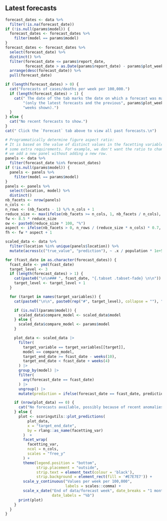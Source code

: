 <!-- Visualisation of forecasts (cases or deaths across time) for multiple
forecasting dates. -->

## Latest forecasts {.tabset .tabset_fade}

```r
forecast_dates <- data %>%
  filter(!is.na(forecast_date))
if (!is.null(params$model)) {
  forecast_dates <- forecast_dates %>%
    filter(model == params$model)
}
forecast_dates <- forecast_dates %>%
  select(forecast_date) %>%
  distinct() %>%
  filter(forecast_date <= params$report_date,
         forecast_date > as.Date(params$report_date) - params$plot_weeks * 7) %>%
  arrange(desc(forecast_date)) %>%
  pull(forecast_date)
```

```r
if (length(forecast_dates) > 0) {
  cat("Forecasts of cases/deaths per week per 100,000.")
  if (length(forecast_dates) > 1) {
    cat(" The date of the tab marks the date on which a forecast was made",
        "(only the latest forecasts and the previous", params$plot_weeks,
        "weeks shown).")
  }
} else {
  cat("No recent forecasts to show.")
}
cat(" Click the `Forecast` tab above to view all past forecasts.\n")
```

```r
# Programmatically determine figure aspect ratio:
# It is based on the value of distinct values in the facetting variables with
# some extra requirements. For example, we don't want the ratio to change when
# we add a new panel without adding a new row.
panels <- data %>%
  filter(forecast_date %in% forecast_dates)
if (!is.null(params$model)) {
  panels <- panels %>%
    filter(model == params$model)
}
panels <- panels %>%
  select(location, model) %>%
  distinct()
nb_facets <- nrow(panels)
n_cols <- 4
n_rows <- (nb_facets - 1) %/% n_cols + 1
reduce_size <- max(ifelse(nb_facets >= n_cols, 1, nb_facets / n_cols), 0.5)
fw <- 8.5 * reduce_size
ow <- paste0(reduce_size * 100, "%")
aspect <- ifelse(nb_facets > 0, n_rows / (reduce_size * n_cols) * 0.7, 1)
fh <- fw * aspect + 1
```

```r
scaled_data <- data %>%
  filter(location %in% unique(panels$location)) %>%
  mutate(across(c("true_value", "prediction"), ~ .x / population * 1e+5))

for (fcast_date in as.character(forecast_dates)) {
  fcast_date <- ymd(fcast_date)
  target_level <- 3
  if (length(forecast_dates) > 1) {
    cat(paste0("\n\n### ", fcast_date, "{.tabset .tabset-fade} \n\n"))
    target_level <- target_level + 1
  }

  for (target in names(target_variables)) {
    cat(paste0("\n\n", paste0(rep("#", target_level), collapse = ""), " ", target, "\n\n"))

    if (is.null(params$model)) {
      scaled_data$compare_model <- scaled_data$model
    } else {
      scaled_data$compare_model <- params$model
    }

    plot_data <- scaled_data |>
      filter(
        target_variable == target_variables[[target]],
        model == compare_model,
        target_end_date >= fcast_date - weeks(10),
        target_end_date < fcast_date + weeks(4)
      ) |> 
      group_by(model) |> 
      filter(
        any(forecast_date == fcast_date)
      ) |> 
      ungroup() |>
      mutate(prediction = ifelse(forecast_date == fcast_date, prediction, NA))

    if (nrow(plot_data) == 0) {
      cat("No forecasts available, possibly because of recent anomalies in the available data." )
    } else {
      plot <- scoringutils::plot_predictions(
          plot_data, 
          x = "target_end_date",
          by = rlang::as_name(facetting_var)
        )  +
        facet_wrap(
          facetting_var, 
          ncol = n_cols,
          scales = "free_y"
        ) +
        theme(legend.position = "bottom",
              strip.placement = "outside",
              strip.text = element_text(colour = 'black'),
              strip.background = element_rect(fill = '#E7E7E7')) +
        scale_y_continuous("Values per week per 100,000",
                           labels = scales::comma) +
        scale_x_date("End of data/forecast week", date_breaks = "1 month",
                     date_labels = "%b")
      print(plot)
    }
  }
}
```

## {.unlisted .unnumbered}
